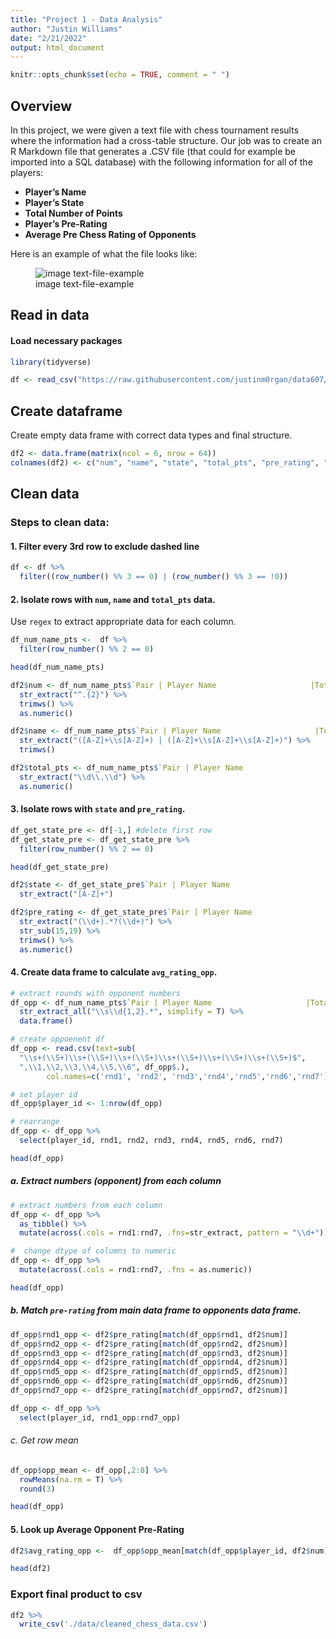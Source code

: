 ```yaml
---
title: "Project 1 - Data Analysis"
author: "Justin Williams"
date: "2/21/2022"
output: html_document
---
```


```r
knitr::opts_chunk$set(echo = TRUE, comment = " ")
```

##  Overview
In this project, we were given a text file with chess tournament results where the information had a cross-table structure. Our job was to create an R Markdown file that generates a .CSV file (that could for example be imported into a SQL database)
with the following information for all of the players:

- **Player’s Name**
- **Player’s State**
- **Total Number of Points**
- **Player’s Pre-Rating**
- **Average Pre Chess Rating of Opponents**

Here is an example of what the file looks like:

![image text-file-example](./data/txtfileex.jpg)

## Read in data
#### Load necessary packages
```r
library(tidyverse)
```

```r
df <- read_csv("https://raw.githubusercontent.com/justinm0rgan/data607/main/Projects/1/data/7645617.txt", show_col_types = F, skip = 1)
```

## Create dataframe

Create empty data frame with correct data types and final structure.
```r
df2 <- data.frame(matrix(ncol = 6, nrow = 64))
colnames(df2) <- c("num", "name", "state", "total_pts", "pre_rating", "avg_rating_opp")
```

## Clean data

### Steps to clean data:

#### 1. Filter every 3rd row to exclude dashed line
```r
df <- df %>% 
  filter((row_number() %% 3 == 0) | (row_number() %% 3 == !0))
```

#### 2. Isolate rows with `num`, `name` and `total_pts` data.
Use `regex` to extract appropriate data for each column.
```r
df_num_name_pts <-  df %>% 
  filter(row_number() %% 2 == 0)

head(df_num_name_pts)
```
```r
df2$num <- df_num_name_pts$`Pair | Player Name                     |Total|Round|Round|Round|Round|Round|Round|Round|` %>% 
  str_extract("^.{2}") %>% 
  trimws() %>% 
  as.numeric()
```

```r
df2$name <- df_num_name_pts$`Pair | Player Name                     |Total|Round|Round|Round|Round|Round|Round|Round|` %>% 
  str_extract("([A-Z]+\\s[A-Z]+) | ([A-Z]+\\s[A-Z]+\\s[A-Z]+)") %>% 
  trimws()
```

```r
df2$total_pts <- df_num_name_pts$`Pair | Player Name                     |Total|Round|Round|Round|Round|Round|Round|Round|` %>% 
  str_extract("\\d\\.\\d") %>% 
  as.numeric()
```

#### 3. Isolate rows with `state` and `pre_rating`.
```r
df_get_state_pre <- df[-1,] #delete first row
df_get_state_pre <- df_get_state_pre %>%   
  filter(row_number() %% 2 == 0)

head(df_get_state_pre)
```

```r
df2$state <- df_get_state_pre$`Pair | Player Name                     |Total|Round|Round|Round|Round|Round|Round|Round|` %>% 
  str_extract("[A-Z]+")
```

```r
df2$pre_rating <- df_get_state_pre$`Pair | Player Name                     |Total|Round|Round|Round|Round|Round|Round|Round|` %>% 
  str_extract("(\\d+).*?(\\d+)") %>% 
  str_sub(15,19) %>% 
  trimws() %>% 
  as.numeric()
```

#### 4. Create data frame to calculate `avg_rating_opp`.
```r
# extract rounds with opponent numbers
df_opp <- df_num_name_pts$`Pair | Player Name                     |Total|Round|Round|Round|Round|Round|Round|Round|` %>% 
  str_extract_all("\\s\\d{1,2}.*", simplify = T) %>% 
  data.frame()

# create oppoenent df
df_opp <- read.csv(text=sub(
  "\\s+(\\S+)\\s+(\\S+)\\s+(\\S+)\\s+(\\S+)\\s+(\\S+)\\s+(\\S+)$", 
  ",\\1,\\2,\\3,\\4,\\5,\\6", df_opp$.), 
        col.names=c('rnd1', 'rnd2', 'rnd3','rnd4','rnd5','rnd6','rnd7'), header=FALSE)

# set player id
df_opp$player_id <- 1:nrow(df_opp)

# rearrange
df_opp <- df_opp %>% 
  select(player_id, rnd1, rnd2, rnd3, rnd4, rnd5, rnd6, rnd7)

head(df_opp)
```
##### a. Extract numbers (opponent) from each column
```r
# extract numbers from each column
df_opp <- df_opp %>% 
  as_tibble() %>% 
  mutate(across(.cols = rnd1:rnd7, .fns=str_extract, pattern = "\\d+"))

#  change dtype of columns to numeric
df_opp <- df_opp %>% 
  mutate(across(.cols = rnd1:rnd7, .fns = as.numeric))

head(df_opp)
```
##### b. Match `pre-rating` from main data frame to opponents data frame.

```r
df_opp$rnd1_opp <- df2$pre_rating[match(df_opp$rnd1, df2$num)]
df_opp$rnd2_opp <- df2$pre_rating[match(df_opp$rnd2, df2$num)]
df_opp$rnd3_opp <- df2$pre_rating[match(df_opp$rnd3, df2$num)]
df_opp$rnd4_opp <- df2$pre_rating[match(df_opp$rnd4, df2$num)]
df_opp$rnd5_opp <- df2$pre_rating[match(df_opp$rnd5, df2$num)]
df_opp$rnd6_opp <- df2$pre_rating[match(df_opp$rnd6, df2$num)]
df_opp$rnd7_opp <- df2$pre_rating[match(df_opp$rnd7, df2$num)]
```

```r
df_opp <- df_opp %>% 
  select(player_id, rnd1_opp:rnd7_opp)
```

###### c. Get row mean
```r
df_opp$opp_mean <- df_opp[,2:8] %>% 
  rowMeans(na.rm = T) %>% 
  round(3)

head(df_opp)
```

#### 5. Look up Average Opponent Pre-Rating
```r
df2$avg_rating_opp <-  df_opp$opp_mean[match(df_opp$player_id, df2$num)]

head(df2)
```

### Export final product to csv
```r
df2 %>% 
  write_csv('./data/cleaned_chess_data.csv')
```
